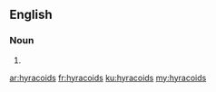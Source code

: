 ==English==

===Noun===
{{head|en|noun plural form}}

# {{plural of|hyracoid|lang=en}}

[[ar:hyracoids]]
[[fr:hyracoids]]
[[ku:hyracoids]]
[[my:hyracoids]]
